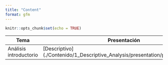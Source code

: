 ```yaml
---
title: "Content"
format: gfm
---
```


```r
knitr::opts_chunk$set(echo = TRUE)
```

| Tema                                        | Presentación                                                            |
|---------------------------------------------|--------------------------|
| Análisis introductorio | \[Descriptivo\] (./Contenido/1_Descriptive_Analysis/presentation/presentation.html) |
